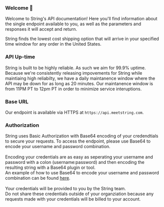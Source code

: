 ### Welcome 👋

Welcome to String's API documentation! Here you'll find information about the single endpoint available to you,
as well as the parameters and responses it will accept and return.

String finds the lowest cost shipping option that will arrive in your specified time window for any order in the United States.

### API Up-time

<P style={{lineHeight: "2rem"}}>
<span>String is built to be highly reliable. As such we aim for 99.9% uptime.
 Because we're consistently releasing impovements for String while maintiaing high reliabilty, 
 we have a daily maintanence window where the API may be down for as long as 20 minutes.
 Our maintanence window is from 11PM PT to 12pm PT in order to minimize service interuptions.</span>
</P>

### Base URL

Our endpoint is available via HTTPS at `https://api.meetstring.com`.

### Authorization

String uses Basic Authorization with Base64 encoding of your credendtials to secure your requests. 
To access the endpoint, please use Base64 to encode your username and password combination.<br/>  
Encoding your credentials are as easy as seperating your username and password with a colon (username:password) and then encoding the resulting string with a Base64 plugin or tool.<br/>
An example of how to use Base64 to encode your username and password combination can be found [here](https://www.base64encode.org/).<br/>
<br/>
Your credentials will be provided to you by the String team.  
Do not share these credentials outside of your organziation because any requests made with your credentials will be billed to your account.

